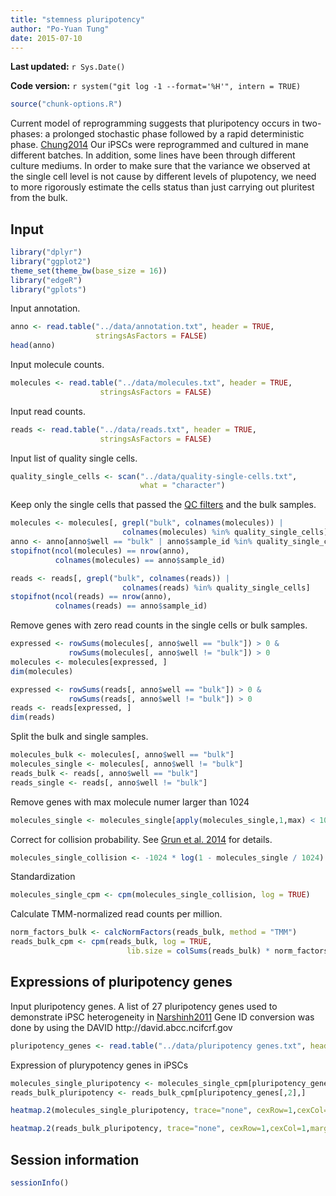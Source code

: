 ```yaml
---
title: "stemness pluripotency"
author: "Po-Yuan Tung"
date: 2015-07-10
---
```


**Last updated:** `r Sys.Date()`

**Code version:** `r system("git log -1 --format='%H'", intern = TRUE)`

```r
source("chunk-options.R")
```

Current model of reprogramming suggests that pluripotency occurs in two-phases: a prolonged stochastic phase followed by a rapid deterministic phase. [Chung2014] 
Our iPSCs were reprogrammed and cultured in mane different batches. In addition, some lines have been through different culture mediums. In order to make sure that the variance we observed at the single cell level is not cause by different levels of plupotency, we need to more rigorously estimate the cells status than just carrying out pluritest from the bulk.

[Chung2014]:http://journals.plos.org/plosone/article?id=10.1371/journal.pone.0095304

## Input

```r
library("dplyr")
library("ggplot2")
theme_set(theme_bw(base_size = 16))
library("edgeR")
library("gplots")
```

Input annotation.

```r
anno <- read.table("../data/annotation.txt", header = TRUE,
                   stringsAsFactors = FALSE)
head(anno)
```

Input molecule counts.

```r
molecules <- read.table("../data/molecules.txt", header = TRUE,
                    stringsAsFactors = FALSE)
```

Input read counts.

```r
reads <- read.table("../data/reads.txt", header = TRUE,
                    stringsAsFactors = FALSE)
```

Input list of quality single cells.

```r
quality_single_cells <- scan("../data/quality-single-cells.txt",
                             what = "character")
```

Keep only the single cells that passed the [QC filters](qc-cell-ipsc.html) and the bulk samples.

```r
molecules <- molecules[, grepl("bulk", colnames(molecules)) |
                         colnames(molecules) %in% quality_single_cells]
anno <- anno[anno$well == "bulk" | anno$sample_id %in% quality_single_cells, ]
stopifnot(ncol(molecules) == nrow(anno),
          colnames(molecules) == anno$sample_id)

reads <- reads[, grepl("bulk", colnames(reads)) |
                         colnames(reads) %in% quality_single_cells]
stopifnot(ncol(reads) == nrow(anno),
          colnames(reads) == anno$sample_id)
```

Remove genes with zero read counts in the single cells or bulk samples.

```r
expressed <- rowSums(molecules[, anno$well == "bulk"]) > 0 &
             rowSums(molecules[, anno$well != "bulk"]) > 0
molecules <- molecules[expressed, ]
dim(molecules)

expressed <- rowSums(reads[, anno$well == "bulk"]) > 0 &
             rowSums(reads[, anno$well != "bulk"]) > 0
reads <- reads[expressed, ]
dim(reads)
```

Split the bulk and single samples.

```r
molecules_bulk <- molecules[, anno$well == "bulk"]
molecules_single <- molecules[, anno$well != "bulk"]
reads_bulk <- reads[, anno$well == "bulk"]
reads_single <- reads[, anno$well != "bulk"]
```

Remove genes with max molecule numer larger than 1024
```r
molecules_single <- molecules_single[apply(molecules_single,1,max) < 1024,]
```

Correct for collision probability. See [Grun et al. 2014][Grun2014] for details.

[Grun2014]: http://www.nature.com/nmeth/journal/v11/n6/full/nmeth.2930.html#methods

```r
molecules_single_collision <- -1024 * log(1 - molecules_single / 1024)
```

Standardization
```r
molecules_single_cpm <- cpm(molecules_single_collision, log = TRUE)
```

Calculate TMM-normalized read counts per million.

```r
norm_factors_bulk <- calcNormFactors(reads_bulk, method = "TMM")
reads_bulk_cpm <- cpm(reads_bulk, log = TRUE,
                          lib.size = colSums(reads_bulk) * norm_factors_bulk)
```

## Expressions of pluripotency genes

Input pluripotency genes.
A list of 27 pluripotency genes used to demonstrate iPSC heterogeneity in [Narshinh2011]
Gene ID conversion was done by using the DAVID http://david.abcc.ncifcrf.gov

[Narshinh2011]: http://www.jci.org/articles/view/44635

```r
pluripotency_genes <- read.table("../data/pluripotency genes.txt", header = TRUE, sep="\t")
```

Expression of plurypotency genes in iPSCs
```r
molecules_single_pluripotency <- molecules_single_cpm[pluripotency_genes[,2],]
reads_bulk_pluripotency <- reads_bulk_cpm[pluripotency_genes[,2],]

heatmap.2(molecules_single_pluripotency, trace="none", cexRow=1,cexCol=1,margins=c(8,8),xlab="single cells", ylab= "pluripotency gene")

heatmap.2(reads_bulk_pluripotency, trace="none", cexRow=1,cexCol=1,margins=c(8,8),xlab="bulk", ylab= "pluripotency gene")
```


## Session information

```r
sessionInfo()
```
